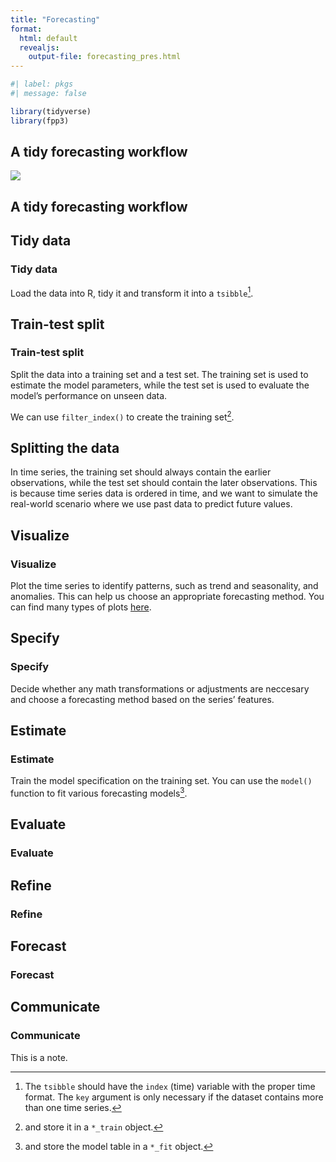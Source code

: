 ```yaml
---
title: "Forecasting"
format:
  html: default
  revealjs:
    output-file: forecasting_pres.html
---
```


:::{.content-visible unless-format="revealjs"}

```r
#| label: pkgs
#| message: false

library(tidyverse)
library(fpp3)
```


:::

## A tidy forecasting workflow

![](fcst_wf.png)

:::{.content-visible unless-format="html"}

## A tidy forecasting workflow

:::


:::{.content-hidden unless-format="revealjs"}
## Tidy data
:::

:::{.content-visible unless-format="revealjs"}
### Tidy data
:::

Load the data into R, tidy it and transform it into a `tsibble`^[The `tsibble` should have the `index` (time) variable with the proper time format. The `key` argument is only necessary if the dataset contains more than one time series.].


:::{.content-hidden unless-format="revealjs"}
## Train-test split
:::

:::{.content-visible unless-format="revealjs"}
### Train-test split
:::

Split the data into a training set and a test set. The training set is used to estimate the model parameters, while the test set is used to evaluate the model's performance on unseen data.

We can use `filter_index()` to create the training set^[and store it in a `*_train` object.].

:::{.callout-note collapse="true"}
## Splitting the data

In time series, the training set should always contain the earlier observations, while the test set should contain the later observations. This is because time series data is ordered in time, and we want to simulate the real-world scenario where we use past data to predict future values.
:::

:::{.content-hidden unless-format="revealjs"}
## Visualize
:::

:::{.content-visible unless-format="revealjs"}
### Visualize
:::

Plot the time series to identify patterns, such as trend and seasonality, and anomalies. This can help us choose an appropriate forecasting method. You can find many types of plots [here](../01_time_series/r_time_series.qmd# TS Visualization).

:::{.content-hidden unless-format="revealjs"}
## Specify
:::

:::{.content-visible unless-format="revealjs"}
### Specify
:::

Decide whether any math transformations or adjustments are neccesary and choose a forecasting method based on the series' features.

:::{.content-hidden unless-format="revealjs"}
## Estimate
:::

:::{.content-visible unless-format="revealjs"}
### Estimate
:::

Train the model specification on the training set. You can use the `model()` function to fit various forecasting models^[and store the model table in a `*_fit` object.].

:::{.content-hidden unless-format="revealjs"}
## Evaluate
:::

:::{.content-visible unless-format="revealjs"}
### Evaluate
:::


:::{.content-hidden unless-format="revealjs"}
## Refine
:::

:::{.content-visible unless-format="revealjs"}
### Refine
:::


:::{.content-hidden unless-format="revealjs"}
## Forecast
:::

:::{.content-visible unless-format="revealjs"}
### Forecast
:::

:::{.content-hidden unless-format="revealjs"}
## Communicate
:::

:::{.content-visible unless-format="revealjs"}
### Communicate
:::


:::{.notes}

This is a note.

:::

